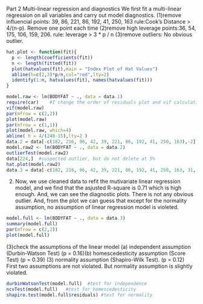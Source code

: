
Part 2 Multi-linear regression and diagnostics We first fit a multi-linear regression on all variables and carry out model diagnostics. (1)remove influencial points: 39, 86, 221, 86, 192, 41, 250, 163 rule:Cook's Distance > 4/(n-p). Remove one point each time (2)remove high leverage points:36, 54, 175, 106, 159, 206. rule: leverage > 3 * p / n (3)remove outliers: No obvious outlier.

```r
hat.plot <- function(fit){
  p <- length(coefficients(fit))
  n <- length(fitted(fit))
  plot(hatvalues(fit),main = "Index Plot of Hat Values")
  abline(h=c(2,3)*p/n,col="red",lty=2)
  identify(1:n, hatvalues(fit), names(hatvalues(fit)))  
}
```
 
```r
model.raw <- lm(BODYFAT ~ ., data = data.1)
require(car)    #I change the order of residuals plot and vif calculation here
vif(model.raw)
par(mfrow = c(2,2))
plot(model.raw)
par(mfrow = c(1,1))
plot(model.raw, which=4)
abline( h = 4/(248-15),lty=2 )
data.2 = data[-c(182, 216, 96, 42, 39, 221, 86, 192, 41, 250, 163),-2]   #points differ
model.raw2 <- lm(BODYFAT ~ ., data = data.2)
outlierTest(model.raw2)
data[224,]  #suspected outlier, but do not delete at 5%
hat.plot(model.raw2)
data.3 = data[-c(182, 216, 96, 42, 39, 221, 86, 192, 41, 250, 163, 31, 36, 54, 175, 106, 159, 206),-2]
```
(2) Now, we use cleaned data to refit the mutivariate linear regression model, and we find that the asjusted R-square is 0.71 which is high enough. And, we can see the diagnostic plots. There is not any obvious outlier. And, from the plot we can guess that except for the normality assumption, no assumption of linear regression model is violeted.

```r
model.full <- lm(BODYFAT ~ ., data = data.3)
summary(model.full)
par(mfrow = c(2,2))
plot(model.full)
```

(3)check the assumptions of the linear model (a) independent assumption (Durbin-Watson Test) (p = 0.16)(b) homescedesticity assumption (Score Test) (p = 0.39)  (3) normality assumption (Shapiro-Wilk Test). (p = 0.12) First two assumptions are not violated. But normality assumption is slightly violated.
```r
durbinWatsonTest(model.full)  #test for independence
ncvTest(model.full)   #test for homescedesticity
shapiro.test(model.full$residuals) #test for normality
```


